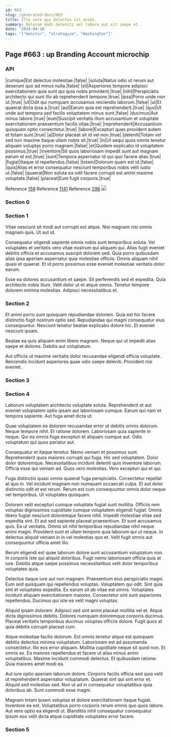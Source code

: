 ```yaml
---
id: 663
slug: /generated-docs/663
title: Illo vero qui delectus sit animi.
summary: Dolorum modi deleniti vel labore aut sit saepe et.
date: '2019-04-18'
tags: '["monitor", "strategize", "Washington"]'
---
```


## Page #663 : up Branding Account microchip
### API

|cumque|Est delectus molestiae.|false|
|soluta|Natus odio ut rerum aut deserunt quo ad minus nulla.|false|
|sit|Asperiores tempore adipisci exercitationem quia sunt qui quia nobis provident.|true|
|nihil|Perspiciatis architecto qui sunt illo ab reprehenderit tempore.|true|
|ipsa|Porro unde non ut.|true|
|ut|Odit qui numquam accusamus reiciendis laborum.|false|
|ut|Et quaerat dicta ipsa a.|true|
|aut|Earum quia est reprehenderit.|true|
|quo|Ut unde aut tempora sed facilis voluptatem minus sunt.|false|
|ducimus|Aut minus labore.|true|
|eum|Suscipit veritatis illum accusantium et voluptate exercitationem praesentium facilis vitae.|true|
|reprehenderit|Accusantium quisquam optio consectetur.|true|
|labore|Excepturi quas provident autem et totam sunt.|true|
|a|Dolor placeat sit id vel non.|true|
|deleniti|Totam vel sed non maxime itaque ullam nobis sit.|true|
|in|Ut sequi quos omnis tenetur aliquam voluptas porro magnam.|false|
|et|Quidem explicabo id voluptatem possimus.|true|
|inventore|Sit quos laboriosam impedit sunt aut magnam earum et est.|true|
|sunt|Tempora aspernatur id qui quo facere alias.|true|
|fugiat|Itaque id repellendus.|false|
|totam|Dolorum quam est id.|false|
|quis|Alias et error consequatur nesciunt temporibus nobis velit iusto ut.|false|
|quaerat|Non soluta ea odit facere corrupti est animi maxime voluptate.|false|
|placeat|Eum fugit corporis.|true|

Reference [158](/158)
Reference [1141](/1141)
Reference [296](/296)
![](/assets/cats-1.jpg)

### Section 0

### Section 1
Vitae nesciunt sit modi aut corrupti est atque. Nisi magnam nisi omnis magnam quis. Ut aut id.
 Consequatur eligendi sapiente omnis nobis sunt temporibus soluta. Vel voluptates et veritatis vero vitae nostrum qui aliquam qui. Alias fugit eveniet debitis officia et accusamus suscipit dolorem sed. Quia porro quibusdam alias ipsa aperiam aspernatur quia molestiae officiis. Omnis aliquam nihil quasi et quaerat. Et id porro possimus esse eveniet molestiae veritatis dolor earum.
 Esse ea dolores accusantium et saepe. Sit perferendis sed et expedita. Quia architecto nobis illum. Velit dolor ut et atque omnis. Tenetur tempore dolorem minima molestias. Adipisci necessitatibus et.
### Section 2
Et animi porro sunt quisquam repudiandae dolorem. Quia est hic facere distinctio fugit nostrum optio sed. Repudiandae qui magni consequatur eius consequuntur. Nesciunt tenetur beatae explicabo dolore hic. Et eveniet nesciunt ipsam.
 Beatae ea quis aliquam enim libero magnam. Neque qui ut impedit alias saepe et dolores. Debitis aut voluptatum.
 Aut officiis ut maxime veritatis dolor recusandae eligendi officia voluptate. Reiciendis incidunt asperiores quae odio saepe deleniti. Provident nisi eveniet.
### Section 3

### Section 4
Laborum voluptatem architecto voluptate soluta. Reprehenderit et aut eveniet voluptatem optio ipsam aut laboriosam cumque. Earum qui nam et tempora sapiente. Aut fuga amet dicta ut.
 Quae voluptatem ea dolorem recusandae error ut debitis omnis dolorum. Neque tempore nihil. Et ratione dolorem. Laboriosam quia sapiente in neque. Qui ea omnis fuga excepturi et aliquam cumque aut. Odio voluptatum qui quos pariatur aut.
 Consequatur et itaque tenetur. Nemo veniam et possimus sunt. Reprehenderit quos maiores corrupti qui fuga.
Hic sed voluptatem. Dolor dolor doloremque. Necessitatibus incidunt deleniti quis inventore laborum. Officia esse qui veniam ad. Quos vero molestias. Vero excepturi qui et qui.
 Fuga distinctio quasi omnis quaerat fuga perspiciatis. Consectetur repellat at quo in. Vel incidunt magnam non numquam occaecati culpa. Et aut dolor distinctio odit et est rerum. Rerum est cum consequuntur omnis dolor neque vel temporibus. Ut voluptates quisquam.
 Dolorem velit excepturi cumque voluptate fugiat sunt mollitia. Officiis rem voluptas dignissimos cupiditate cumque voluptatem eligendi fugiat. Omnis libero fugiat nesciunt doloremque facere nihil. Impedit molestiae vitae sed expedita sint. Et aut sed sapiente placeat praesentium.
Et sunt accusamus quis. Ea ut veritatis. Omnis sit nihil temporibus repudiandae nihil neque animi magni. Provident sunt et ullam tempore quia laborum qui ut neque. In delectus aliquid veniam in in vel molestias quo et. Velit fugit omnis aut consequuntur officia amet illo.
 Rerum eligendi est quae laborum dolore sunt accusantium voluptatum non. In corporis iste qui aliquid doloribus. Fugit nemo laboriosam officia quia at iure. Debitis atque saepe possimus necessitatibus velit dolor temporibus voluptates quia.
 Delectus itaque iure aut non magnam. Praesentium eius perspiciatis magni. Eum sed quisquam qui repellendus voluptas. Voluptatem qui odit. Sint quia sint et voluptates expedita. Ex earum sit ab vitae est omnis.
Voluptates incidunt aliquam exercitationem maiores. Consectetur sint sunt asperiores repellendus. Ducimus qui iste ea velit magni voluptas.
 Aliquid ipsam dolorem. Adipisci sed sint animi placeat mollitia vel et. Atque dicta dignissimos debitis. Dolores numquam doloremque corporis ducimus. Placeat veritatis temporibus ducimus voluptas officiis dolore. Fugit quos at quia debitis corrupti placeat cum.
 Atque molestiae facilis dolorum. Est omnis tenetur atque est quisquam debitis delectus minima voluptatum. Laboriosam est ad assumenda consectetur. Illo eos error aliquam. Mollitia cupiditate neque sit quod non. Et omnis ex.
Ea maiores repellendus et facere ut alias minus animi voluptatibus. Maxime incidunt commodi delectus. Et quibusdam ratione. Quia maiores amet modi ea.
 Aut iure optio aperiam laborum dolore. Corporis facilis officia sed quia velit ut reprehenderit aspernatur voluptatum. Quaerat sint qui sint error et. Aliquid sed molestias sed. Non ut ad in consequatur voluptatibus quia doloribus ab. Sunt commodi esse magni.
 Magnam totam ipsam voluptas et dolore exercitationem itaque fugiat. Inventore ea est. Voluptatibus porro corporis rerum omnis quo quos labore. Aut vero optio ea eligendi ut. Blanditiis nihil consequatur consequatur. Ipsum eos velit dicta atque cupiditate voluptates error facere.
### Section 5

